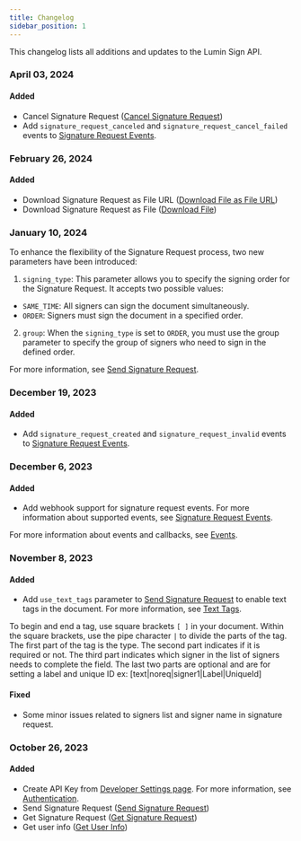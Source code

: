 ```yaml
---
title: Changelog
sidebar_position: 1
---
```


This changelog lists all additions and updates to the Lumin Sign API.

### April 03, 2024
#### Added
- Cancel Signature Request ([Cancel Signature Request](/api/cancel-signature-request))
- Add `signature_request_canceled` and `signature_request_cancel_failed` events to [Signature Request Events](/docs/api/events/#event-names).

### February 26, 2024
#### Added
- Download Signature Request as File URL ([Download File as File URL](/api/download-file-as-file-url/))
- Download Signature Request as File ([Download File](/api/download-file/))

### January 10, 2024
To enhance the flexibility of the Signature Request process, two new parameters have been introduced:

1. `signing_type`:
  This parameter allows you to specify the signing order for the Signature Request. It accepts two possible values:
  - `SAME_TIME`: All signers can sign the document simultaneously.
  - `ORDER`: Signers must sign the document in a specified order.
2. `group`:
  When the `signing_type` is set to `ORDER`, you must use the group parameter to specify the group of signers who need to sign in the defined order.

For more information, see [Send Signature Request](/api/send-signature-request).
### December 19, 2023
#### Added
- Add `signature_request_created` and `signature_request_invalid` events to [Signature Request Events](/docs/api/events/#event-names).

### December 6, 2023
#### Added
- Add webhook support for signature request events. For more information about supported events, see [Signature Request Events](/docs/api/events/#event-names).

For more information about events and callbacks, see [Events](/docs/api/events/).

### November 8, 2023
#### Added
- Add `use_text_tags` parameter to [Send Signature Request](/api/send-signature-request) to enable text tags in the document. For more information, see [Text Tags](/docs/api/walkthrough/text-tag/).

To begin and end a tag, use square brackets `[ ]` in your document. Within the square brackets, use the pipe character `|` to divide the parts of the tag. The first part of the tag is the type. The second part indicates if it is required or not. The third part indicates which signer in the list of signers needs to complete the field. The last two parts are optional and are for setting a label and unique ID
ex: [text|noreq|signer1|Label|UniqueId]
#### Fixed
- Some minor issues related to signers list and signer name in signature request.
### October 26, 2023
#### Added
- Create API Key from [Developer Settings page](https://sign.luminpdf.com/developer/configuration). For more information, see [Authentication](/docs/api/authentication/).
- Send Signature Request ([Send Signature Request](/api/send-signature-request))
- Get Signature Request ([Get Signature Request](/api/get-signature-request))
- Get user info ([Get User Info](/api/get-user-information))